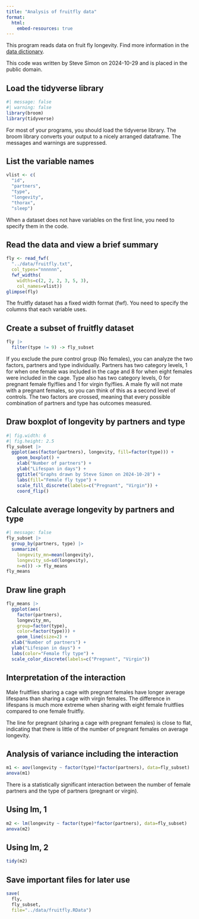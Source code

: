 ```yaml
---
title: "Analysis of fruitfly data"
format: 
  html:
    embed-resources: true
---
```


This program reads data on fruit fly longevity. Find more information in the [data dictionary][dd].

[dd]: https://github.com/pmean/data/blob/master/files/fruitfly.yaml

This code was written by Steve Simon on 2024-10-29 and is placed in the public domain.

## Load the tidyverse library

```r
#| message: false
#| warning: false
library(broom)
library(tidyverse)
```

For most of your programs, you should load the tidyverse library. The broom library converts your output to a nicely arranged dataframe. The messages and warnings are suppressed.

## List the variable names

```r
vlist <- c(
  "id",
  "partners",
  "type",
  "longevity",
  "thorax",
  "sleep")
```

When a dataset does not have variables on the first line, you need to specify them in the code.

## Read the data and view a brief summary

```r
fly <- read_fwf(
  "../data/fruitfly.txt",
  col_types="nnnnnn",
  fwf_widths(
    widths=c(2, 2, 2, 3, 5, 3),
    col_names=vlist))
glimpse(fly)
```

The fruitfly dataset has a fixed width format (fwf). You need to specify the columns that each variable uses.

## Create a subset of fruitfly dataset

```r
fly |>
  filter(type != 9) -> fly_subset
```

If you exclude the pure control group (No females), you can analyze the two
factors, partners and type individually. Partners has two category levels, 1 for
when one female was included in the cage and 8 for when eight females were 
included in the cage. Type also has two category levels, 0 for pregnant female
fly/flies and 1 for virgin fly/flies. A male fly will not mate with a pregnant
females, so you can think of this as a second level of controls. The two factors
are crossed, meaning that every possible combination of partners and type has 
outcomes measured.

## Draw boxplot of longevity by partners and type

```r
#| fig.width: 6
#| fig.height: 2.5
fly_subset |>
  ggplot(aes(factor(partners), longevity, fill=factor(type))) +
    geom_boxplot() +
    xlab("Number of partners") +
    ylab("Lifespan in days") +
    ggtitle("Graphs drawn by Steve Simon on 2024-10-28") +
    labs(fill="Female fly type") +
    scale_fill_discrete(labels=c("Pregnant", "Virgin")) +
    coord_flip()
```

## Calculate average longevity by partners and type

```r
#| message: false
fly_subset |>
  group_by(partners, type) |>
  summarize(
    longevity_mn=mean(longevity),
    longevity_sd=sd(longevity),
    n=n()) -> fly_means
fly_means
```

## Draw line graph

```r
fly_means |>
  ggplot(aes(
    factor(partners), 
    longevity_mn, 
    group=factor(type),
    color=factor(type))) +
    geom_line(size=2) +
  xlab("Number of partners") +
  ylab("Lifespan in days") +
  labs(color="Female fly type") +
  scale_color_discrete(labels=c("Pregnant", "Virgin"))
```

## Interpretation of the interaction

Male fruitflies sharing a cage with pregnant females have longer average lifespans than sharing a cage with virgin females. The difference in lifespans is much more extreme when sharing with eight female fruitflies compared to one female fruitfly.

The line for pregnant (sharing a cage with pregnant females) is close to flat, indicating that there is little of the number of pregnant females on average longevity.

## Analysis of variance including the interaction

```r
m1 <- aov(longevity ~ factor(type)*factor(partners), data=fly_subset)
anova(m1)
```

There is a statistically significant interaction between the number of female partners and the type of partners (pregnant or virgin).

## Using lm, 1

```r
m2 <- lm(longevity ~ factor(type)*factor(partners), data=fly_subset)
anova(m2)
```

## Using lm, 2

```r
tidy(m2)
```

## Save important files for later use

```r
save(
  fly,
  fly_subset,
  file="../data/fruitfly.RData")
```